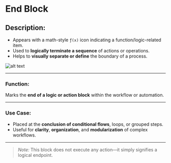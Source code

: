 # End Block

## Description:

- Appears with a math-style `ƒ(x)` icon indicating a function/logic-related item.
- Used to **logically terminate a sequence** of actions or operations.
- Helps to **visually separate or define** the boundary of a process.

![alt text](../../../assets/flow-control/end.png)

---

### **Function:**

Marks the **end of a logic or action block** within the workflow or automation.

---

### Use Case:

- Placed at the **conclusion of conditional flows**, loops, or grouped steps.
- Useful for **clarity**, **organization**, and **modularization** of complex workflows.

---

> _Note:_ This block does not execute any action—it simply signifies a logical endpoint.
